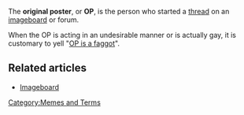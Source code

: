 The '''original poster''', or '''OP''', is the person who started a [[thread]] on an [[imageboard]] or forum.

When the OP is acting in an undesirable manner or is actually gay, it is customary to yell "[[OP is a faggot]]".

== Related articles ==
* [[Imageboard]]

[[Category:Memes and Terms]]
